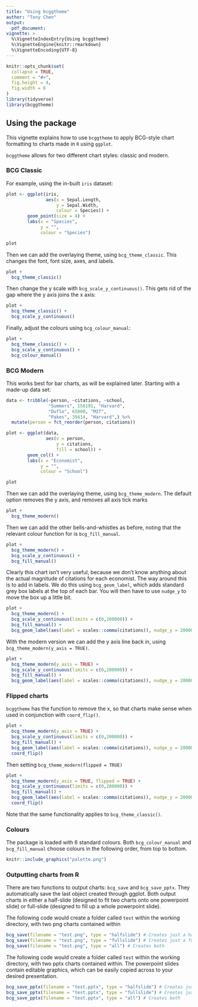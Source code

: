 ```yaml
---
title: "Using bcggtheme"
author: "Tony Chen"
output: 
  pdf_document:
vignette: >
  %\VignetteIndexEntry{Using bcggtheme}
  %\VignetteEngine{knitr::rmarkdown}
  %\VignetteEncoding{UTF-8}
---
```


```r
knitr::opts_chunk$set(
  collapse = TRUE,
  comment = "#>",
  fig.height = 4,
  fig.width = 6
)
library(tidyverse)
library(bcggtheme)

```

## Using the package

This vignette explains how to use `bcggtheme` to apply BCG-style chart formatting to charts made in `R` using `ggplot`.

`bcggtheme` allows for two different chart styles: classic and modern.

### BCG Classic

For example, using the in-built `iris` dataset:

```r
plot <- ggplot(iris,
               aes(x = Sepal.Length,
                   y = Sepal.Width,
                   colour = Species)) +
        geom_point(size = 4) +
        labs(x = "Species",
             y = "",
             colour = "Species")
```

```r
plot
```


Then we can add the overlaying theme, using `bcg_theme_classic`. This changes the font, font size, axes, and labels.

```r
plot +
  bcg_theme_classic()

```

Then change the y scale with `bcg_scale_y_continuous()`. This gets rid of the gap where the y axis joins the x axis:

```r
plot +
  bcg_theme_classic() +
  bcg_scale_y_continuous()

```

Finally, adjust the colours using `bcg_colour_manual`:
```r
plot +
  bcg_theme_classic() +
  bcg_scale_y_continuous() +
  bcg_colour_manual()

```


### BCG Modern

This works best for bar charts, as will be explained later. Starting with a made-up data set:

```r
data <- tribble(~person, ~citations, ~school,
                "Summers", 156191, "Harvard",
                "Duflo", 65808, "MIT",
                "Pakes", 39414, "Harvard",) %>% 
  mutate(person = fct_reorder(person, citations))

plot <- ggplot(data,
               aes(x = person,
                   y = citations,
                   fill = school)) +
        geom_col() +
        labs(x = "Economist",
             y = "",
             colour = "School")
```

```r
plot
```


Then we can add the overlaying theme, using `bcg_theme_modern`. The default option removes the y axis, and removes all axis tick marks

```r
plot +
  bcg_theme_modern()

```

Then we can add the other bells-and-whistles as before, noting that the relevant colour function for is `bcg_fill_manual`.


```r
plot +
  bcg_theme_modern() +
  bcg_scale_y_continuous() +
  bcg_fill_manual()

```

Clearly this chart isn't very useful, because we don't know anything about the actual magnitude of citations for each economist. The way around this is to add in labels. We do this using `bcg_geom_label`, which adds standard grey box labels at the top of each bar. You will then have to use `nudge_y` to move the box up a little bit. 


```r
plot +
  bcg_theme_modern() +
  bcg_scale_y_continuous(limits = c(0,200000)) +
  bcg_fill_manual() +
  bcg_geom_label(aes(label = scales::comma(citations)), nudge_y = 20000)

```

With the modern version we can add the y axis line back in, using `bcg_theme_modern(y_axis = TRUE)`.

```r
plot +
  bcg_theme_modern(y_axis = TRUE) +
  bcg_scale_y_continuous(limits = c(0,200000)) +
  bcg_fill_manual() +
  bcg_geom_label(aes(label = scales::comma(citations)), nudge_y = 20000)

```


### Flipped charts

`bcggtheme` has the function to remove the x, so that charts make sense when used in conjunction with `coord_flip()`.

```r
plot +
  bcg_theme_modern(y_axis = TRUE) +
  bcg_scale_y_continuous(limits = c(0,200000)) +
  bcg_fill_manual() +
  bcg_geom_label(aes(label = scales::comma(citations)), nudge_y = 20000) +
  coord_flip()

```

Then setting  `bcg_theme_modern(flipped = TRUE)`

```r
plot +
  bcg_theme_modern(y_axis = TRUE, flipped = TRUE) +
  bcg_scale_y_continuous(limits = c(0,200000)) +
  bcg_fill_manual() +
  bcg_geom_label(aes(label = scales::comma(citations)), nudge_y = 20000) +
  coord_flip()

```
Note that the same functionality applies to `bcg_theme_classic()`.

### Colours

The package is loaded with 6 standard colours. Both `bcg_colour_manual` and `bcg_fill_manual` choose colours in the following order, from top to bottom.

```r
knitr::include_graphics("palette.png")
```

### Outputting charts from R

There are two functions to output charts: `bcg_save` and `bcg_save_pptx`. They automatically save the last object created through ggplot. Both output charts in either a half-slide (designed to fit two charts onto one powerpoint slide) or full-slide (designed to fill up a whole powerpoint slide). 

The following code would create a folder called `test` within the working directory, with two png charts contained within

```r
bcg_save(filename = "test.png", type = "halfslide") # Creates just a half slide
bcg_save(filename = "test.png", type = "fullslide") # Creates just a full slide
bcg_save(filename = "test.png", type = "all") # Creates both 
```

The following code would create a folder called `test` within the working directory, with two pptx charts contained within. The powerpoint slides contain editable graphics, which can be easily copied across to your desired presentation.

```r
bcg_save_pptx(filename = "test.pptx", type = "halfslide") # Creates just a half slide
bcg_save_pptx(filename = "test.pptx", type = "fullslide") # Creates just a full slide
bcg_save_pptx(filename = "test.pptx", type = "all") # Creates both 
```






